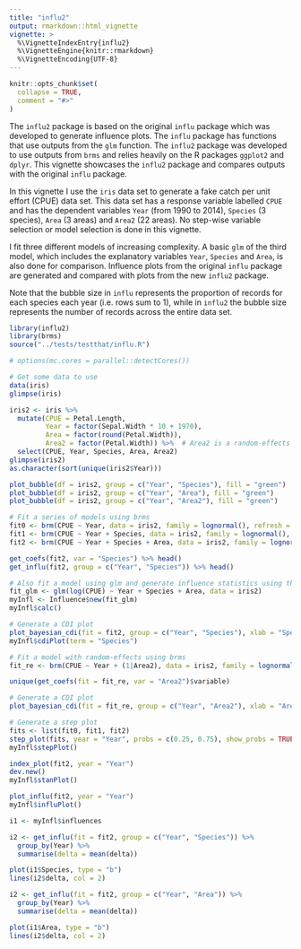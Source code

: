 ```yaml
---
title: "influ2"
output: rmarkdown::html_vignette
vignette: >
  %\VignetteIndexEntry{influ2}
  %\VignetteEngine{knitr::rmarkdown}
  %\VignetteEncoding{UTF-8}
---
```


```r
knitr::opts_chunk$set(
  collapse = TRUE,
  comment = "#>"
)
```

The `influ2` package is based on the original `influ` package which was developed to generate influence plots. The `influ` package has functions that use outputs from the `glm` function. The `influ2` package was developed to use outputs from `brms` and relies heavily on the R packages `ggplot2` and `dplyr`. This vignette showcases the `influ2` package and compares outputs with the original `influ` package.

In this vignette I use the `iris` data set to generate a fake catch per unit effort (CPUE) data set. This data set has a response variable labelled `CPUE` and has the dependent variables `Year` (from 1990 to 2014), `Species` (3 species), `Area` (3 areas) and `Area2` (22 areas). No step-wise variable selection or model selection is done in this vignette.

I fit three different models of increasing complexity. A basic `glm` of the third model, which includes the explanatory variables `Year`, `Species` and `Area`, is also done for comparison. Influence plots from the original `influ` package are generated and compared with plots from the new `influ2` package.

Note that the bubble size in `influ` represents the proportion of records for each species each year (i.e. rows sum to 1), while in `influ2` the bubble size represents the number of records across the entire data set.

```r
library(influ2)
library(brms)
source("../tests/testthat/influ.R")

# options(mc.cores = parallel::detectCores())

# Get some data to use
data(iris)
glimpse(iris)

iris2 <- iris %>% 
  mutate(CPUE = Petal.Length, 
         Year = factor(Sepal.Width * 10 + 1970), 
         Area = factor(round(Petal.Width)), 
         Area2 = factor(Petal.Width)) %>%  # Area2 is a random-effects version
  select(CPUE, Year, Species, Area, Area2)
glimpse(iris2)
as.character(sort(unique(iris2$Year)))

plot_bubble(df = iris2, group = c("Year", "Species"), fill = "green")
plot_bubble(df = iris2, group = c("Year", "Area"), fill = "green")
plot_bubble(df = iris2, group = c("Year", "Area2"), fill = "green")
```

```r
# Fit a series of models using brms
fit0 <- brm(CPUE ~ Year, data = iris2, family = lognormal(), refresh = 0)
fit1 <- brm(CPUE ~ Year + Species, data = iris2, family = lognormal(), refresh = 0)
fit2 <- brm(CPUE ~ Year + Species + Area, data = iris2, family = lognormal(), refresh = 0)

get_coefs(fit2, var = "Species") %>% head()
get_influ(fit2, group = c("Year", "Species")) %>% head()

# Also fit a model using glm and generate influence statistics using the original influ package
fit_glm <- glm(log(CPUE) ~ Year + Species + Area, data = iris2)
myInfl <- Influence$new(fit_glm)
myInfl$calc()

# Generate a CDI plot
plot_bayesian_cdi(fit = fit2, group = c("Year", "Species"), xlab = "Species")
myInfl$cdiPlot(term = "Species")
```

```r
# Fit a model with random-effects using brms
fit_re <- brm(CPUE ~ Year + (1|Area2), data = iris2, family = lognormal(), verbose = FALSE, refresh = 0)

unique(get_coefs(fit = fit_re, var = "Area2")$variable)

# Generate a CDI plot
plot_bayesian_cdi(fit = fit_re, group = c("Year", "Area2"), xlab = "Area")
```

```r
# Generate a step plot
fits <- list(fit0, fit1, fit2)
step_plot(fits, year = "Year", probs = c(0.25, 0.75), show_probs = TRUE)
myInfl$stepPlot()

index_plot(fit2, year = "Year")
dev.new()
myInfl$stanPlot()
```

```r
plot_influ(fit2, year = "Year")
myInfl$influPlot()

i1 <- myInfl$influences

i2 <- get_influ(fit = fit2, group = c("Year", "Species")) %>%
  group_by(Year) %>%
  summarise(delta = mean(delta))

plot(i1$Species, type = "b")
lines(i2$delta, col = 2)

i2 <- get_influ(fit = fit2, group = c("Year", "Area")) %>%
  group_by(Year) %>%
  summarise(delta = mean(delta))

plot(i1$Area, type = "b")
lines(i2$delta, col = 2)
```



